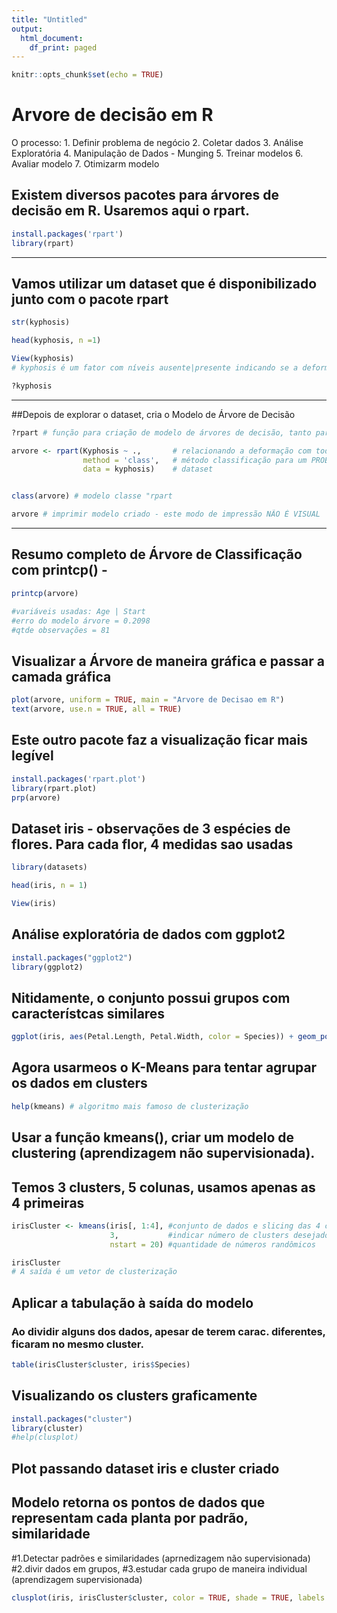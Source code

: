 ---
title: "Untitled"
output:
  html_document:
    df_print: paged
---

```{r setup, include=TRUE}
knitr::opts_chunk$set(echo = TRUE)
```

# Arvore de decisão em R

O processo:
1. Definir problema de negócio
2. Coletar dados
3. Análise Exploratória
4. Manipulação de Dados - Munging
5. Treinar modelos
6. Avaliar modelo
7. Otimizarm modelo


## Existem diversos pacotes para árvores de decisão em R. Usaremos aqui o rpart.
```{r}
install.packages('rpart')
library(rpart)
```

-----------------------------------------------------------------------------------------

## Vamos utilizar um dataset que é disponibilizado junto com o pacote rpart
```{r}
str(kyphosis)
```

```{r}
head(kyphosis, n =1)
```

```{r}
View(kyphosis)
# kyphosis é um fator com níveis ausente|presente indicando se a deformação está presente pós operação 
```

```{r}
?kyphosis 
```
-----------------------------------------------------------------------------------------

##Depois de explorar o dataset, cria o Modelo de Árvore de Decisão
```{r}
?rpart # função para criação de modelo de árvores de decisão, tanto para regressão como classificação 
```

```{r}
arvore <- rpart(Kyphosis ~ .,       # relacionando a deformação com todas as variáveis
                method = 'class',   # método classificação para um PROBLEMA de classificação
                data = kyphosis)    # dataset


class(arvore) # modelo classe "rpart
```

```{r}
arvore # imprimir modelo criado - este modo de impressão NÃO É VISUAL
```

-----------------------------------------------------------------------------------------

## Resumo completo de Árvore de Classificação com printcp() -
```{r}
printcp(arvore)

#variáveis usadas: Age | Start
#erro do modelo árvore = 0.2098
#qtde observações = 81

```

##  Visualizar a Árvore de maneira gráfica e passar a camada gráfica
```{r}
plot(arvore, uniform = TRUE, main = "Arvore de Decisao em R")
text(arvore, use.n = TRUE, all = TRUE)

```


## Este outro pacote faz a visualização ficar mais legível
```{r}
install.packages('rpart.plot')
library(rpart.plot)
prp(arvore)
```

## Dataset iris - observações de 3 espécies de flores. Para cada flor, 4 medidas sao usadas
```{r}
library(datasets)
```

```{r}
head(iris, n = 1)
```

```{r}
View(iris)
```

## Análise exploratória de dados com ggplot2
```{r}
install.packages("ggplot2")
library(ggplot2)
```

## Nitidamente, o conjunto possui grupos com característcas similares
```{r}
ggplot(iris, aes(Petal.Length, Petal.Width, color = Species)) + geom_point(size = 3) # pontos de tamanho 3
```

## Agora usarmeos o K-Means para tentar agrupar os dados em clusters
```{r}
help(kmeans) # algoritmo mais famoso de clusterização 
```

## Usar a função kmeans(), criar um modelo de clustering (aprendizagem não supervisionada).
## Temos 3 clusters, 5 colunas, usamos apenas as 4 primeiras
```{r}
irisCluster <- kmeans(iris[, 1:4], #conjunto de dados e slicing das 4 colunas
                      3,           #indicar número de clusters desejado
                      nstart = 20) #quantidade de números randômicos

irisCluster
# A saída é um vetor de clusterização 
```


## Aplicar a tabulação à saída do modelo
### Ao dividir alguns dos dados, apesar de terem carac. diferentes, ficaram no mesmo cluster. 
```{r}
table(irisCluster$cluster, iris$Species)
```

## Visualizando os clusters graficamente
```{r}
install.packages("cluster")
library(cluster)
#help(clusplot)
```

## Plot passando dataset iris e cluster criado
## Modelo retorna os pontos de dados que representam cada planta por padrão, similaridade

#1.Detectar padrões e similaridades (aprnedizagem não supervisionada)
#2.divir dados em grupos, 
#3.estudar cada grupo de maneira individual (aprendizagem supervisionada)
```{r} 
clusplot(iris, irisCluster$cluster, color = TRUE, shade = TRUE, labels = 0, lines = 0 )
```






